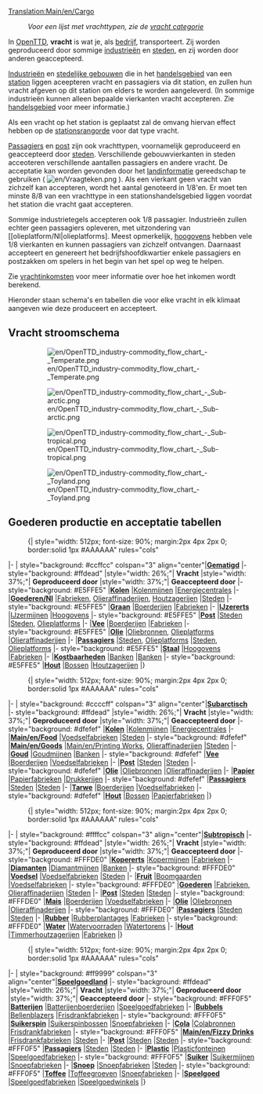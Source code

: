 [[Translation:Main/en/Cargo]]{{nl/Inhoudsopgave}}
:''Voor een lijst met vrachttypen, zie de [[Category/nl/Vracht|vracht categorie]]''

In [[Main/nl/OpenTTD|OpenTTD]], '''vracht''' is wat je, als [[Main/nl/Bedrijf|bedrijf]], transporteert. Zij worden geproduceerd door sommige [[Main/nl/Industrie|industrieën]] en [[Main/nl/Gemeente|steden]], en zij worden door anderen geaccepteerd. 

[[Main/nl/Industrie|Industrieën]] en [[Main/nl/Gemeente|stedelijke gebouwen]] die in het [[Main/nl/Handelsgebied|handelsgebied]] van een [[Main/nl/Stations|station]] liggen aceepteren vracht en passagiers via dit station, en zullen hun vracht afgeven op dit station om elders te worden aangeleverd. (In sommige industrieën kunnen alleen bepaalde vierkanten vracht accepteren. Zie [[Main/nl/Handelsgebied|handelsgebied]] voor meer informatie.)

Als een vracht op het station is geplaatst zal de omvang hiervan effect hebben op de [[Main/en/Spelmechanisme/Nl#Stationsrangorde|stationsrangorde]] voor dat type vracht.

[[Main/nl/Passagiers|Passagiers]] en [[Main/nl/Post|post]] zijn ook vrachttypen, voornamelijk geproduceerd en geaccepteerd door [[Main/nl/Gemeente|steden]]. Verschillende gebouwvierkanten in steden acceoteren verschillende aantallen passagiers en andere vracht. De acceptatie kan worden gevonden door het [[Main/nl/Landinformatie|landinformatie]] gereedschap te gebruiken ( [[File:en/Vraagteken.png]] ). Als een vierkant geen vracht van zichzelf kan accepteren, wordt het aantal genoteerd in 1/8'en. Er moet ten minste 8/8 van een vrachttype in een stationshandelsgebied liggen voordat het station die vracht gaat accepteren.

Sommige industrietegels accepteren ook 1/8 passagier. Industrieën zullen echter geen passagiers opleveren, met uitzondering van [[olieplatform/Nl|olieplatforms]. Meest opmerkelijk, [[Main/nl/Hoogoven|hoogovens]] hebben vele 1/8 vierkanten en kunnen passagiers van zichzelf ontvangen. Daarnaast accepteert en genereert het bedrijfshoofdkwartier enkele passagiers en postzakken om spelers in het begin van het spel op weg te helpen.

Zie [[Main/nl/Vrachtinkomsten|vrachtinkomsten]] voor meer informatie over hoe het inkomen wordt berekend.

Hieronder staan schema's en tabellen die voor elke vracht in elk klimaat aangeven wie deze produceert en accepteert.

==Vracht stroomschema==
:[[File:en/OpenTTD industry-commodity flow chart - Temperate.png|border]]

:[[File:en/OpenTTD industry-commodity flow chart - Sub-arctic.png|border]]

:[[File:en/OpenTTD industry-commodity flow chart - Sub-tropical.png|border]]

:[[File:en/OpenTTD industry-commodity flow chart - Toyland.png|border]]

==Goederen productie en acceptatie tabellen==

:{| {{en/Wikitable}} style="width: 512px; font-size: 90%; margin:2px 4px 2px 0; border:solid 1px #AAAAAA" rules="cols"
|- 
| style="background: #ccffcc" colspan="3" align="center"|'''[[Main/en/Klimaat/Nl#Gematigd|Gematigd]]'''
|- style="background: #ffdead"
|style="width: 26%;"| '''Vracht'''
|style="width: 37%;"| '''Geproduceerd door'''
|style="width: 37%;"| '''Geaccepteerd door'''
|- style="background: #E5FFE5"
|'''[[Main/nl/Kolen|Kolen]]'''
|[[Main/nl/Kolenmijn|Kolenmijnen]]
|[[Main/nl/Energiecentrale|Energiecentrales]]
|-
|'''[[Main/nl/Goederen|Goederen/Nl]]'''
|[[Main/nl/Fabriek|Fabrieken]], [[Main/nl/Olieraffinaderij|Olieraffinaderijen]], [[Main/nl/Houtzagerij|Houtzagerijen]]
|[[Main/nl/Gemeente|Steden]]
|- style="background: #E5FFE5"
|'''[[Main/nl/Graan|Graan]]'''
|[[Main/nl/Boerderij|Boerderijen]]
|[[Main/nl/Fabriek|Fabrieken]]
|-
|'''[[Main/nl/IJzererts|IJzererts]]'''
|[[Main/nl/IJzermijn|IJzermijnen]]
|[[Main/nl/Hoogoven|Hoogovens]]
|- style="background: #E5FFE5"
|'''[[Main/nl/Post|Post]]'''
|[[Main/nl/Gemeente|Steden]]
|[[Main/nl/Gemeente|Steden]], [[Main/nl/Olieplatform|Olieplatforms]]
|-
|'''[[Main/nl/Vee|Vee]]'''
|[[Main/nl/Boerderij|Boerderijen]]
|[[Main/nl/Fabriek|Fabrieken]]
|- style="background: #E5FFE5"
|'''[[Main/nl/Olie|Olie]]'''
|[[Main/nl/Oliebronnen|Oliebronnen]], [[Main/nl/Olieplatform|Olieplatforms]]
|[[Main/nl/Olieraffinaderij|Olieraffinaderijen]]
|-
|'''[[Main/nl/Passagiers|Passagiers]]'''
|[[Main/nl/Gemeente|Steden]], [[Main/nl/Olieplatform|Olieplatforms]]
|[[Main/nl/Gemeente|Steden]], [[Main/nl/Olieplatform|Olieplatforms]]
|- style="background: #E5FFE5"
|'''[[Main/nl/Staal|Staal]]'''
|[[Main/nl/Hoogoven|Hoogovens]]
|[[Main/nl/Fabriek|Fabrieken]]
|-
|'''[[Main/nl/Kostbaarheden|Kostbaarheden]]'''
|[[Main/nl/Bank|Banken]]
|[[Main/nl/Bank|Banken]]
|- style="background: #E5FFE5"
|'''[[Main/nl/Hout|Hout]]'''
|[[Main/nl/Bos|Bossen]]
|[[Main/nl/Houtzagerij|Houtzagerijen]]
|}

:{| {{en/Wikitable}} style="width: 512px; font-size: 90%; margin:2px 4px 2px 0; border:solid 1px #AAAAAA" rules="cols"
|- 
| style="background: #ccccff" colspan="3" align="center"|'''[[Main/en/Klimaat/Nl#Subarctisch|Subarctisch]]'''
|- style="background: #ffdead"
|style="width: 26%;"| '''Vracht'''
|style="width: 37%;"| '''Geproduceerd door'''
|style="width: 37%;"| '''Geaccepteerd door'''
|- style="background: #dfefef"
|'''[[Main/nl/Kolen|Kolen]]'''
|[[Main/nl/Kolenmijn|Kolenmijnen]]
|[[Main/nl/Energiecentrale|Energiecentrales]]
|-
|'''[[Main/en/Food]]'''
|[[Main/nl/Voedselfabriek|Voedselfabrieken]]
|[[Main/nl/Gemeente|Steden]]
|- style="background: #dfefef"
|'''[[Main/en/Goods]]'''
|[[Main/en/Printing Works]], [[Main/nl/Olieraffinaderij|Olieraffinaderijen]]
|[[Main/nl/Gemeente|Steden]]
|-
|'''[[Main/nl/Goud|Goud]]'''
|[[Main/nl/Goudmijn|Goudmijnen]]
|[[Main/nl/Bank|Banken]]
|- style="background: #dfefef"
|'''[[Main/nl/Vee|Vee]]'''
|[[Main/nl/Boerderij|Boerderijen]]
|[[Main/nl/Voedselfabriek|Voedselfabrieken]]
|-
|'''[[Main/nl/Post|Post]]'''
|[[Main/nl/Gemeente|Steden]]
|[[Main/nl/Gemeente|Steden]]
|- style="background: #dfefef"
|'''[[Main/nl/Olie|Olie]]'''
|[[Main/nl/Oliebronnen|Oliebronnen]]
|[[Main/nl/Olieraffinaderij|Olieraffinaderijen]]
|-
|'''[[Main/nl/Papier|Papier]]'''
|[[Main/nl/Papierfabriek|Papierfabrieken]]
|[[Main/nl/Drukkerij|Drukkerijen]]
|- style="background: #dfefef"
|'''[[Main/nl/Passagiers|Passagiers]]'''
|[[Main/nl/Gemeente|Steden]]
|[[Main/nl/Gemeente|Steden]]
|-
|'''[[Main/nl/Tarwe|Tarwe]]'''
|[[Main/nl/Boerderij|Boerderijen]]
|[[Main/nl/Voedselfabriek|Voedselfabrieken]]
|- style="background: #dfefef"
|'''[[Main/nl/Hout|Hout]]'''
|[[Main/nl/Bos|Bossen]]
|[[Main/nl/Papierfabriek|Papierfabrieken]]
|}

:{| {{en/Wikitable}} style="width: 512px; font-size: 90%; margin:2px 4px 2px 0; border:solid 1px #AAAAAA" rules="cols"
|- 
| style="background: #ffffcc" colspan="3" align="center"|'''[[Main/en/Klimaat/Nl#Subtropisch|Subtropisch]]'''
|- style="background: #ffdead"
|style="width: 26%;"| '''Vracht'''
|style="width: 37%;"| '''Geproduceerd door'''
|style="width: 37%;"| '''Geaccepteerd door'''
|- style="background: #FFFDE0"
|'''[[Main/nl/Kopererts|Kopererts]]'''
|[[Main/nl/Kopermijn|Kopermijnen]]
|[[Main/nl/Fabriek|Fabrieken]]
|-
|'''[[Main/nl/Diamanten|Diamanten]]'''
|[[Main/nl/Diamantmijn|Diamantmijnen]]
|[[Main/nl/Bank|Banken]]
|- style="background: #FFFDE0"
|'''[[Main/nl/Voedsel|Voedsel]]'''
|[[Main/nl/Voedselfabriek|Voedselfabrieken]]
|[[Main/nl/Gemeente|Steden]]
|-
|'''[[Main/nl/Fruit|Fruit]]'''
|[[Main/nl/Boomgaard|Boomgaarden]]
|[[Main/nl/Voedselfabriek|Voedselfabrieken]]
|- style="background: #FFFDE0"
|'''[[Main/nl/Goederen|Goederen]]'''
|[[Main/nl/Fabriek|Fabrieken]], [[Main/nl/Olieraffinaderij|Olieraffinaderijen]]
|[[Main/nl/Gemeente|Steden]]
|-
|'''[[Main/nl/Post|Post]]'''
|[[Main/nl/Gemeente|Steden]]
|[[Main/nl/Gemeente|Steden]]
|- style="background: #FFFDE0"
|'''[[Main/nl/Mais|Mais]]'''
|[[Main/nl/Boerderij|Boerderijen]]
|[[Main/nl/Voedselfabriek|Voedselfabrieken]]
|-
|'''[[Main/nl/Olie|Olie]]'''
|[[Main/nl/Oliebronnen|Oliebronnen]]
|[[Main/nl/Olieraffinaderij|Olieraffinaderijen]]
|- style="background: #FFFDE0"
|'''[[Main/nl/Passagiers|Passagiers]]'''
|[[Main/nl/Gemeente|Steden]]
|[[Main/nl/Gemeente|Steden]]
|-
|'''[[Main/nl/Rubber|Rubber]]'''
|[[Main/nl/Rubberplantage|Rubberplantages]]
|[[Main/nl/Fabriek|Fabrieken]]
|- style="background: #FFFDE0"
|'''[[Main/nl/Water|Water]]'''
|[[Main/nl/Watervoorraad|Watervoorraden]]
|[[Main/nl/Watertoren|Watertorens]]
|-
|'''[[Main/nl/Hout|Hout]]'''
|[[Main/nl/Timmerhoutzagerij|Timmerhoutzagerijen]]
|[[Main/nl/Fabriek|Fabrieken]]
|}

:{| {{en/Wikitable}} style="width: 512px; font-size: 90%; margin:2px 4px 2px 0; border:solid 1px #AAAAAA" rules="cols"
|- 
| style="background: #ff9999" colspan="3" align="center"|'''[[Main/en/Klimaat/Nl#Speelgoedland|Speelgoedland]]'''
|- style="background: #ffdead"
|style="width: 26%;"| '''Vracht'''
|style="width: 37%;"| '''Geproduceerd door'''
|style="width: 37%;"| '''Geaccepteerd door'''
|- style="background: #FFF0F5"
|'''[[Main/nl/Batterijen|Batterijen]]'''
|[[Main/nl/Batterijenboerderij|Batterijenboerderijen]]
|[[Main/nl/Speelgoedfabriek|Speelgoedfabrieken]]
|-
|'''[[Main/nl/Bubbels|Bubbels]]'''
|[[Main/nl/Bellenblazer|Bellenblazers]]
|[[Main/nl/Frisdrankfabriek|Frisdrankfabrieken]]
|- style="background: #FFF0F5"
|'''[[Main/nl/Suikerspin|Suikerspin]]''' 
|[[Main/nl/Suikerspinbos|Suikerspinbossen]]
|[[Main/nl/Snoepfabriek|Snoepfabrieken]]
|-
|'''[[Main/nl/Cola|Cola]]'''
|[[Main/nl/Colabronnen|Colabronnen]]
|[[Main/nl/Frisdrankfabriek|Frisdrankfabrieken]]
|- style="background: #FFF0F5"
|'''[[Main/en/Fizzy Drinks]]'''
|[[Main/nl/Frisdrankfabriek|Frisdrankfabrieken]]
|[[Main/nl/Gemeente|Steden]]
|-
|'''[[Main/nl/Post|Post]]'''
|[[Main/nl/Gemeente|Steden]]
|[[Main/nl/Gemeente|Steden]]
|- style="background: #FFF0F5"
|'''[[Main/nl/Passagiers|Passagiers]]'''
|[[Main/nl/Gemeente|Steden]]
|[[Main/nl/Gemeente|Steden]]
|-
|'''[[Main/nl/Plastic|Plastic]]'''
|[[Main/nl/Plasticfonteinen|Plasticfonteinen]]
|[[Main/nl/Speelgoedfabriek|Speelgoedfabrieken]]
|- style="background: #FFF0F5"
|'''[[Main/nl/Suiker|Suiker]]'''
|[[Main/nl/Suikermijn|Suikermijnen]]
|[[Main/nl/Snoepfabriek|Snoepfabrieken]]
|-
|'''[[Main/nl/Snoep|Snoep]]'''
|[[Main/nl/Snoepfabriek|Snoepfabrieken]]
|[[Main/nl/Gemeente|Steden]]
|- style="background: #FFF0F5"
|'''[[Main/nl/Toffee|Toffee]]'''
|[[Main/nl/Toffeegroeve|Toffeegroeven]]
|[[Main/nl/Snoepfabriek|Snoepfabrieken]]
|-
|'''[[Main/nl/Speelgoed|Speelgoed]]'''
|[[Main/nl/Speelgoedfabriek|Speelgoedfabrieken]]
|[[Main/nl/Speelgoedwinkel|Speelgoedwinkels]]
|}
